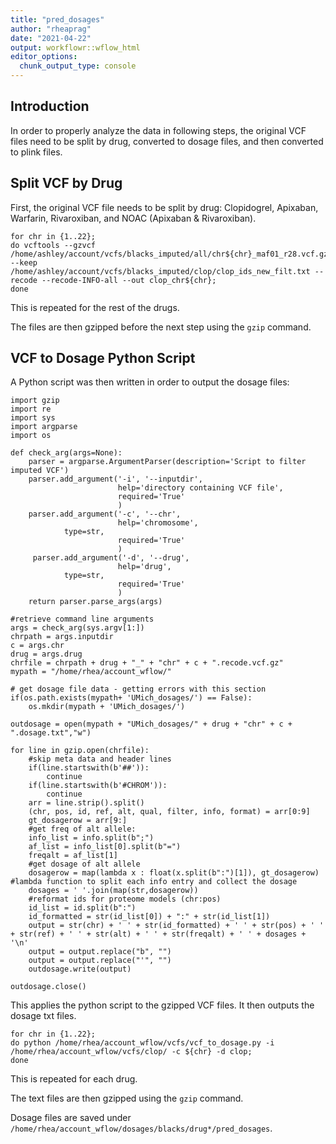 ```yaml
---
title: "pred_dosages"
author: "rheaprag"
date: "2021-04-22"
output: workflowr::wflow_html
editor_options:
  chunk_output_type: console
---
```


## Introduction

In order to properly analyze the data in following steps, the original VCF files need to be split by drug, converted to dosage files, and then converted to plink files.

## Split VCF by Drug

First, the original VCF file needs to be split by drug: Clopidogrel, Apixaban, Warfarin, Rivaroxiban, and NOAC (Apixaban & Rivaroxiban).

```{}
for chr in {1..22};
do vcftools --gzvcf /home/ashley/account/vcfs/blacks_imputed/all/chr${chr}_maf01_r28.vcf.gz --keep /home/ashley/account/vcfs/blacks_imputed/clop/clop_ids_new_filt.txt --recode --recode-INFO-all --out clop_chr${chr};
done
```

This is repeated for the rest of the drugs.

The files are then gzipped before the next step using the `gzip` command. 

## VCF to Dosage Python Script

A Python script was then written in order to output the dosage files: 

```{}
import gzip
import re
import sys
import argparse
import os

def check_arg(args=None):
    parser = argparse.ArgumentParser(description='Script to filter imputed VCF')
    parser.add_argument('-i', '--inputdir',
                        help='directory containing VCF file',
                        required='True'
                        )
    parser.add_argument('-c', '--chr',
                        help='chromosome',
			type=str,
                        required='True'
                        )
     parser.add_argument('-d', '--drug',
                        help='drug',
			type=str,
                        required='True'
                        )
    return parser.parse_args(args)

#retrieve command line arguments
args = check_arg(sys.argv[1:])
chrpath = args.inputdir
c = args.chr
drug = args.drug
chrfile = chrpath + drug + "_" + "chr" + c + ".recode.vcf.gz"
mypath = "/home/rhea/account_wflow/"

# get dosage file data - getting errors with this section
if(os.path.exists(mypath+ 'UMich_dosages/') == False): 
    os.mkdir(mypath + 'UMich_dosages/')

outdosage = open(mypath + "UMich_dosages/" + drug + "chr" + c + ".dosage.txt","w")

for line in gzip.open(chrfile):
    #skip meta data and header lines
    if(line.startswith(b'##')):
        continue
    if(line.startswith(b'#CHROM')):
        continue
    arr = line.strip().split()
    (chr, pos, id, ref, alt, qual, filter, info, format) = arr[0:9]
    gt_dosagerow = arr[9:]
    #get freq of alt allele:
    info_list = info.split(b";")
    af_list = info_list[0].split(b"=")
    freqalt = af_list[1]
    #get dosage of alt allele
    dosagerow = map(lambda x : float(x.split(b":")[1]), gt_dosagerow) #lambda function to split each info entry and collect the dosage
    dosages = ' '.join(map(str,dosagerow))
    #reformat ids for proteome models (chr:pos)
    id_list = id.split(b":")
    id_formatted = str(id_list[0]) + ":" + str(id_list[1])
    output = str(chr) + ' ' + str(id_formatted) + ' ' + str(pos) + ' ' + str(ref) + ' ' + str(alt) + ' ' + str(freqalt) + ' ' + dosages + '\n'
    output = output.replace("b", "")
    output = output.replace("'", "")
    outdosage.write(output)

outdosage.close()
```

This applies the python script to the gzipped VCF files. It then outputs the dosage txt files. 

```{}
for chr in {1..22};
do python /home/rhea/account_wflow/vcfs/vcf_to_dosage.py -i /home/rhea/account_wflow/vcfs/clop/ -c ${chr} -d clop;
done
```

This is repeated for each drug. 

The text files are then gzipped using the `gzip` command. 

Dosage files are saved under `/home/rhea/account_wflow/dosages/blacks/drug*/pred_dosages`.
